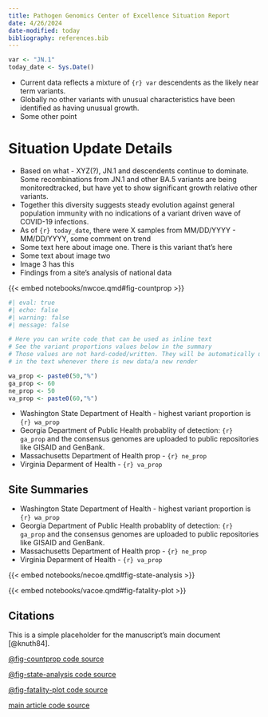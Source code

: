 ```yaml
---
title: Pathogen Genomics Center of Excellence Situation Report
date: 4/26/2024
date-modified: today
bibliography: references.bib
---
```


```r
var <- "JN.1"
today_date <- Sys.Date()
```

```{=typst}
#import "@preview/showybox:2.0.1": showybox

// Second showybox
#showybox(
  title-style: (
    boxed-style: (
      anchor: (
        x: center,
        y: horizon
      ),
      radius: (top-left: 10pt, bottom-right: 10pt, rest: 0pt),
    )
  ),
  frame: (
    title-color: green.darken(40%),
    body-color: green.lighten(80%),
    footer-color: green.lighten(60%),
    border-color: green.darken(60%),
    radius: (top-left: 10pt, bottom-right: 10pt, rest: 0pt)
  ),
  title: "Key Findings",
  footer: text(size: 10pt, weight: 600, emph("Please see Situation Updates for COE group updates"))
)[
  
```
-   Current data reflects a mixture of `{r} var` descendents as the likely near term variants.\
-   Globally no other variants with unusual characteristics have been identified as having unusual growth.
-   Some other point

```{=typst}
    ]
```
# Situation Update Details

-   Based on what - XYZ(?), JN.1 and descendents continue to dominate. Some recombinations from JN.1 and other BA.5 variants are being monitoredtracked, but have yet to show significant growth relative other variants.
-   Together this diversity suggests steady evolution against general population immunity with no indications of a variant driven wave of COVID-19 infections.
-   As of `{r} today_date`, there were X samples from MM/DD/YYYY - MM/DD/YYYY, some comment on trend
-   Some text here about image one. There is this variant that's here
-   Some text about image two
-   Image 3 has this
-   Findings from a site's analysis of national data

{{< embed notebooks/nwcoe.qmd#fig-countprop >}}

```r
#| eval: true
#| echo: false
#| warning: false
#| message: false

# Here you can write code that can be used as inline text
# See the variant proportions values below in the summary
# Those values are not hard-coded/written. They will be automatically updated 
# in the text whenever there is new data/a new render

wa_prop <- paste0(50,"%")
ga_prop <- 60
ne_prop <- 50
va_prop <- paste0(60,"%")

```

:::{.content-visible when-format="pdf"}
```{=typst}
#showybox(
  title: "Site Summaries"
)[


```
-   Washington State Department of Health - highest variant proportion is `{r} wa_prop`
-   Georgia Department of Public Health probablity of detection: `{r} ga_prop` and the consensus genomes are uploaded to public repositories like GISAID and GenBank.
-   Massachusetts Department of Health prop - `{r} ne_prop`
-   Virginia Deparment of Health - `{r} va_prop`

```{=typst}

  ]
```
:::

:::{.content-visible unless-format="pdf"}

# Site Summaries


-   Washington State Department of Health - highest variant proportion is `{r} wa_prop`
-   Georgia Department of Public Health probablity of detection: `{r} ga_prop` and the consensus genomes are uploaded to public repositories like GISAID and GenBank.
-   Massachusetts Department of Health prop - `{r} ne_prop`
-   Virginia Deparment of Health - `{r} va_prop`

:::

{{< embed notebooks/necoe.qmd#fig-state-analysis >}}

{{< embed notebooks/vacoe.qmd#fig-fatality-plot >}}

## Citations

This is a simple placeholder for the manuscript's main document [@knuth84].

[@fig-countprop code source](https://coe-test-org.github.io/sitrep-demo/notebooks/nwcoe-preview.html#cell-fig-countprop)

[@fig-state-analysis code source](https://coe-test-org.github.io/sitrep-demo/notebooks/necoe-preview.html#cell-fig-state-analysis)

[@fig-fatality-plot code source](https://coe-test-org.github.io/sitrep-demo/notebooks/vacoe-preview.html#cell-fig-fatality-plot)

[main article code source](https://coe-test-org.github.io/sitrep-demo/index-preview.html)
